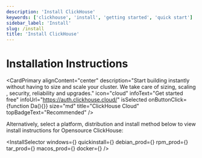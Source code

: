 ```yaml
---
description: 'Install ClickHouse'
keywords: ['clickhouse', 'install', 'getting started', 'quick start']
sidebar_label: 'Install'
slug: /install
title: 'Install ClickHouse'
---
```



# Installation Instructions

<CardPrimary
    alignContent="center"
    description="Start building instantly without having to size and scale your cluster. We take care of sizing, scaling
    , security, reliability and upgrades."
    icon="cloud"
    infoText="Get started free"
    infoUrl="https://auth.clickhouse.cloud/"
    isSelected
    onButtonClick={function Da(){}}
    size="md"
    title="ClickHouse Cloud"
    topBadgeText="Recommended"
/>
<br/>

Alternatively, select a platform, distribution and install method below to view install
instructions for Opensource ClickHouse:

<InstallSelector
    windows={<Windows/>}
    quickinstall={<QuickInstall/>}
    debian_prod={<DebianProd/>}
    rpm_prod={<RPMProd/>}
    tar_prod={<TarProd/>}
    macos_prod={<MacOSProd/>}
    docker={<Docker/>}
/>


